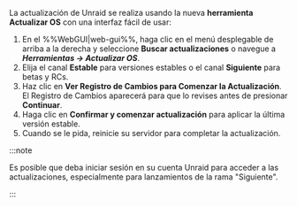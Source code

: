 La actualización de Unraid se realiza usando la nueva **herramienta Actualizar OS** con una interfaz fácil de usar:

1. En el %%WebGUI|web-gui%%, haga clic en el menú desplegable de arriba a la derecha y seleccione **Buscar actualizaciones** o navegue a ***Herramientas → Actualizar OS***.
2. Elija el canal **Estable** para versiones estables o el canal **Siguiente** para betas y RCs.
3. Haz clic en **Ver Registro de Cambios para Comenzar la Actualización**. El Registro de Cambios aparecerá para que lo revises antes de presionar **Continuar**.
4. Haga clic en **Confirmar y comenzar actualización** para aplicar la última versión estable.
5. Cuando se le pida, reinicie su servidor para completar la actualización.

:::note

Es posible que deba iniciar sesión en su cuenta Unraid para acceder a las actualizaciones, especialmente para lanzamientos de la rama "Siguiente".

:::
